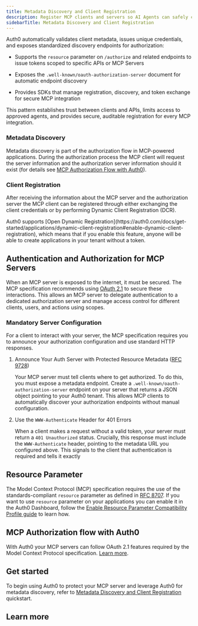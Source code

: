 ```yaml
---
title: Metadata Discovery and Client Registration
description: Register MCP clients and servers so AI Agents can safely connect to your resources using OAuth 2.0.
sidebarTitle: Metadata Discovery and Client Registration
---
```


Auth0 automatically validates client metadata, issues unique credentials, and exposes standardized discovery endpoints for authorization: 

* Supports the `resource` parameter on `/authorize` and related endpoints to issue tokens scoped to specific APIs or MCP Servers

* Exposes the `.well-known/oauth-authorization-server` document for automatic endpoint discovery

* Provides SDKs that manage registration, discovery, and token exchange for secure MCP integration

This pattern establishes trust between clients and APIs, limits access to approved agents, and provides secure, auditable registration for every MCP integration.

### Metadata Discovery

Metadata discovery is part of the authorization flow in MCP-powered applications. During the authorization process the MCP client will request the server information and the authorization server information should it exist (for details see [MCP Authorization Flow with Auth0](/mcp/core-concepts/core-concepts#mcp-authorization-flow-with-auth0)).

### Client Registration

After receiving the information about the MCP server and the authorization server the MCP client can be registered through either exchanging the client credentials or by performing Dynamic Client Registration (DCR).

<Warning>
Auth0 supports [Open Dynamic Registration](https://auth0.com/docs/get-started/applications/dynamic-client-registration#enable-dynamic-client-registration), which means that if you enable this feature, anyone will be able to create applications in your tenant without a token.
</Warning>

## Authentication and Authorization for MCP Servers

When an MCP server is exposed to the internet, it must be secured. The MCP specification recommends using [OAuth 2.1](https://oauth.net/2.1/) to secure these interactions. This allows an MCP server to delegate authentication to a dedicated authorization server and manage access control for different clients, users, and actions using scopes.

### Mandatory Server Configuration

For a client to interact with your server, the MCP specification requires you to announce your authorization configuration and use standard HTTP responses.

1. Announce Your Auth Server with Protected Resource Metadata ([RFC 9728](https://datatracker.ietf.org/doc/html/rfc9728))

   Your MCP server must tell clients where to get authorized. To do this, you must expose a metadata endpoint. Create a `.well-known/oauth-authorization-server` endpoint on your server that returns a JSON object pointing to your Auth0 tenant. This allows MCP clients to automatically discover your authorization endpoints without manual configuration.

2. Use the `WWW-Authenticate` Header for 401 Errors

   When a client makes a request without a valid token, your server must return a `401 Unauthorized` status. Crucially, this response must include the `WWW-Authenticate` header, pointing to the metadata URL you configured above. This signals to the client that authentication is required and tells it exactly 

## Resource Parameter

The Model Context Protocol (MCP) specification requires the use of the standards-compliant `resource` parameter as defined in [RFC 8707](https://www.rfc-editor.org/rfc/rfc8707.html). If you want to use `resource` parameter on your applications you can enable it in the Auth0 Dashboard, follow the [Enable Resource Parameter Compatibility Profile guide](/mcp/guides/resource-param-compatibility-profile) to learn how.  

## MCP Authorization flow with Auth0

With Auth0 your MCP servers can follow OAuth 2.1 features required by the Model Context Protocol specification. [Learn more](/mcp/core-concepts#mcp-authorization-flow-with-auth0).

## Get started

To begin using Auth0 to protect your MCP server and leverage Auth0 for metadata discovery, refer to [Metadata Discovery and Client Registration](/mcp/get-started/metadata-discovery-and-client-registration) quickstart.

## Learn more

<Columns>
  <Card
    title="Auth0 Docs"
    icon="book"
    iconType="solid"
    horizontal
    href="https://auth0.com/docs/articles"
  />
  <Card
    title="Authentication API"
    icon="key"
    iconType="solid"
    horizontal
    href="https://auth0.com/docs/api/authentication"
  />
  <Card
    title="SDKs"
    icon="code"
    iconType="solid"
    horizontal
    href="https://auth0.com/docs/libraries"
  />
</Columns>
